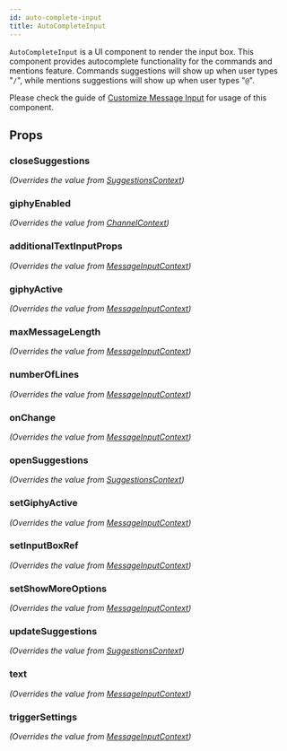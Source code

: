 ```yaml
---
id: auto-complete-input
title: AutoCompleteInput
---
```







`AutoCompleteInput` is a UI component to render the input box. This component provides autocomplete functionality for the commands and mentions feature.
Commands suggestions will show up when user types "`/`", while mentions suggestions will show up when user types "`@`".

Please check the guide of [Customize Message Input](../guides/customize-message-input) for usage of this component.

## Props

### closeSuggestions

_(Overrides the value from [SuggestionsContext](../../contexts/suggestions-context))_

<CloseSuggestions />

### giphyEnabled

_(Overrides the value from [ChannelContext](../../contexts/channel-context))_

<GiphyEnabled />

### additionalTextInputProps

_(Overrides the value from [MessageInputContext](../../contexts/message-input-context))_

<AdditionalTextInputProps />

### giphyActive

_(Overrides the value from [MessageInputContext](../../contexts/message-input-context))_

<GiphyActive />

### maxMessageLength

_(Overrides the value from [MessageInputContext](../../contexts/message-input-context))_

<MaxMessageLength />

### numberOfLines

_(Overrides the value from [MessageInputContext](../../contexts/message-input-context))_

<NumberOfLines />

### onChange

_(Overrides the value from [MessageInputContext](../../contexts/message-input-context))_

<OnChange />

### openSuggestions

_(Overrides the value from [SuggestionsContext](../../contexts/suggestions-context))_

<OpenSuggestions />

### setGiphyActive

_(Overrides the value from [MessageInputContext](../../contexts/message-input-context))_

<SetGiphyActive />

### setInputBoxRef

_(Overrides the value from [MessageInputContext](../../contexts/message-input-context))_

<SetInputBoxRef />

### setShowMoreOptions

_(Overrides the value from [MessageInputContext](../../contexts/message-input-context))_

<SetShowMoreOptions />

### updateSuggestions

_(Overrides the value from [SuggestionsContext](../../contexts/suggestions-context))_

<UpdateSuggestions />

### text

_(Overrides the value from [MessageInputContext](../../contexts/message-input-context))_

<Text />

### triggerSettings

_(Overrides the value from [MessageInputContext](../../contexts/message-input-context))_

<TriggerSettings />


